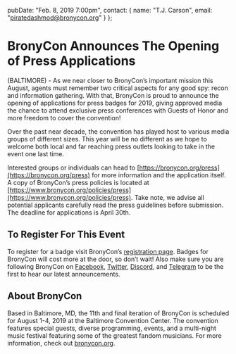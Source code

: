   pubDate: "Feb. 8, 2019 7:00pm",
  contact: {
    name: "T.J. Carson",
    email: "piratedashmod@bronycon.org"
  }
};

# BronyCon Announces The Opening of Press Applications

(BALTIMORE) - As we near closer to BronyCon’s important mission this August, agents must remember two critical aspects for any good spy: recon and information gathering. With that, BronyCon is proud to announce the opening of applications for press badges for 2019, giving approved media the chance to attend exclusive press conferences with Guests of Honor and more freedom to cover the convention!

Over the past near decade, the convention has played host to various media groups of different sizes. This year will be no different as we hope to welcome both local and far reaching press outlets looking to take in the event one last time.

Interested groups or individuals can head to [https://bronycon.org/press](https://bronycon.org/press) for more information and the application itself. A copy of BronyCon’s press policies is located at [https://www.bronycon.org/policies/press](https://www.bronycon.org/policies/press). Take note, we advise all potential applicants carefully read the press guidelines before submission. The deadline for applications is April 30th.

## To Register For This Event

To register for a badge visit BronyCon’s [registration page](http://bronycon.org#register). Badges for BronyCon will cost more at the door, so don’t wait! Also make sure you are following BronyCon on [Facebook](https://www.facebook.com/BronyCon), [Twitter](https://twitter.com/bronycon), [Discord](https://twitter.com/bronycon), and [Telegram](https://t.me/BronyCon) to be the first to hear our latest announcements.

## About BronyCon

Based in Baltimore, MD, the 11th and final iteration of BronyCon is scheduled for August 1-4, 2019 at the Baltimore Convention Center. The convention features special guests, diverse programming, events, and a multi-night music festival featuring some of the greatest fandom musicians. For more information, check out [bronycon.org](https://bronycon.org).
